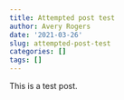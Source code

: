 ```yaml
---
title: Attempted post test
author: Avery Rogers
date: '2021-03-26'
slug: attempted-post-test
categories: []
tags: []
---
```


This is a test post.
